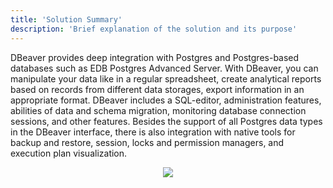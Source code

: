 ```yaml
---
title: 'Solution Summary'
description: 'Brief explanation of the solution and its purpose'
---
```

DBeaver provides deep integration with Postgres and Postgres-based databases such as EDB Postgres Advanced Server. With DBeaver, you can manipulate your data like in a regular spreadsheet, create analytical reports based on records from different data storages, export information in an appropriate format. DBeaver includes a SQL-editor, administration features, abilities of data and schema migration, monitoring database connection sessions, and other features. Besides the support of all Postgres data types in the DBeaver interface, there is also integration with native tools for backup and restore, session, locks and permission managers, and execution plan visualization.

<p align="center">
  <img  src="Images/Architecture.png">
</p>
